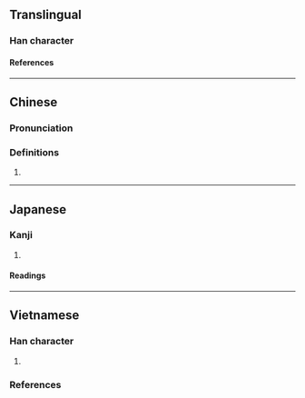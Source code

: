 {{also|木綿}}
{{character info}}
==Translingual==

===Han character===
{{Han char|rn=75|rad=木|as=14|sn=18|four=|canj=DVFB|ids=⿰木綿}}

====References====
{{Han ref|kx=0558.250|dkj=15723|dj=0948.010|hdz=21311.120|uh=6AB0}}

----

==Chinese==
{{zh-forms|alt=棉,㮌,𣏜}}

===Pronunciation===
{{zh-pron
|m=mián
|m-s=
|c=min4
|c-t=
|cat=
}}

===Definitions===
{{zh-hanzi}}

# {{rfdef|zh}}

----

==Japanese==

===Kanji===
{{ja-kanji|grade=|rs=木14}}

# {{rfdef|ja|sort=木14}}

====Readings====
{{ja-readings
|goon=めん
|kanon=べん
|kun=とちゆ.う-<とち.ゆふ-
}}

----

==Vietnamese==

===Han character===
{{vi-readings|rs=木14|nom=gạo-gdhn}}

# {{vi-Nom form of|gạo|[[cotton tree]]}}

===References===
<references/>